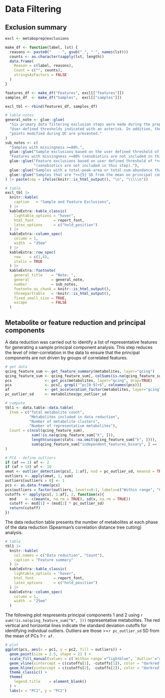 # Data Filtering

## Exclusion summary
```r
excl <- metaboprep@exclusions

make_df <- function(label, lst) {
  reasons <- paste0("   - ", gsub("_", " ", names(lst)))
  counts <- as.character(sapply(lst, length))
  data.frame(
    Reason = c(label, reasons),
    Count = c("", counts),
    stringsAsFactors = FALSE
  )
}

features_df <- make_df("Features", excl[["features"]])
samples_df  <- make_df("Samples",  excl[["samples"]])

excl_tbl <- rbind(features_df, samples_df)

# table notes
general_note <- glue::glue(
  "Six primary data filtering exclusion steps were made during the preparation of the data. ",
  "User-defined thresholds indicated with an asterisk. In addition, the number of outlier data", 
  "points modified during QC are presented."
)
sub_notes <- c(
  "Samples with missingness >=80%.",
  glue::glue("Sample exclusions based on the user defined threshold of *>={sprintf('%.0f%%', 0.8*100)}."),
  "Features with missingness >=80% (xenobiotics are not included in this step).",
  glue::glue("Feature exclusions based on user defined threshold of *>={sprintf('%.0f%%', 0.8*100)}",
             "(xenobiotics are not included in this step)."),
  glue::glue("Samples with a total-peak-area or total-sum-abundance that is *>={5} SD from the mean."),
  glue::glue("Samples that are *>={5} SD from the mean on principal component axis 1 and 2")
) |> paste(sep = ifelse(knitr::is_html_output(), "\n", "\\\\\n"))

# table
excl_tbl |>
  knitr::kable(
    caption   = "Sample and Feature Exclusions",
  ) |>
  kableExtra::kable_classic(
    lightable_options = "hover",
    html_font         = report_font,
    latex_options     = c("hold_position")
  ) |>
  kableExtra::column_spec(
    column = 1, 
    width  = "35em"
  ) |>
  kableExtra::row_spec(
    row    = c(1,4), 
    italic = TRUE
  ) |>
  kableExtra::footnote(
    general_title    = "Note: ",
    general          = general_note,
    number           = sub_notes,
    footnote_as_chunk = knitr::is_html_output(),
    threeparttable   = !knitr::is_html_output(),
    fixed_small_size = TRUE,
    escape           = FALSE
  )
```


\newpage


## Metabolite or feature reduction and principal components

A data reduction was carried out to identify a list of representative features for generating a sample principal component analysis. This step reduces the level of inter-correlation in the data to ensure that the principal components are not driven by groups of correlated features.

```r
# get data
qcing_feature_sum <- get_feature_summary(metabolites, layer="qcing")
qcing_feature_sum <- qcing_feature_sum[, colSums(is.na(qcing_feature_sum)) < nrow(qcing_feature_sum), drop = FALSE]
pcs               <- get_pcs(metabolites, layer="qcing", drop=TRUE)
pcs               <- pcs[, grepl("^pc[0-9]+$", colnames(pcs))]
af                <- get_acceleration_factor(metabolites, layer="qcing")
pc_outlier_sd     <- metabolites@pc_outlier_sd

# compute
tbl1 <- data.table::data.table(
  Item = c("Total metabolite count",
           "Metabolites included in data reduction",
           "Number of metabolite clusters",
           "Number of representative metabolites"),
  Count = c(ncol(qcing_feature_sum),
            sum(!is.na(qcing_feature_sum["k", ])),
            length(unique(stats::na.omit(qcing_feature_sum["k", ]))),
            sum(qcing_feature_sum["independent_features_binary", ] == 1, na.rm = TRUE))
) 

# PCA - define outliers
if (af == 1) af <- 2
if (af > 10) af <- 10
omat <- outlier_detection(pcs[, 1:af], nsd = pc_outlier_sd, meansd = TRUE, by="column")
outliers <- apply(omat, 1, sum)
outliers[outliers > 0] <- 1
pcs <- as.data.frame(pcs)
pcs$outliers = factor(outliers, levels=0:1, labels=c("Within range", "Outlier"))
cutoffs <- apply(pcs[, 1:af], 2, function(x){
  msd    <- c(mean(x, na.rm = TRUE), sd(x, na.rm = TRUE))
  cutoff <- msd[1] + (msd[2] * pc_outlier_sd)
  return(cutoff)
})
```

The data reduction table presents the number of metabolites at each phase of the data reduction (Spearman's correlation distance tree cutting) analysis.

```r
# table
tbl1 |>
  knitr::kable(
    col.names = c("Data reduction", "Count"),
    caption = "Feature summary"
  ) |>
  kableExtra::kable_classic(
    lightable_options = "hover",
    html_font         = report_font,
    latex_options     = c("hold_position")
  ) |>
  kableExtra::column_spec(
    column = 1, 
    width  = "25em"
  )
```


The following plot respresents principal components 1 and 2 using `r sum(!is.na(qcing_feature_sum["k", ]))` representative metabolites. The red vertical and horizontal lines indicate the standard deviation cutoffs for identifying individual outliers. Outliers are those >=`r pc_outlier_sd` SD from the mean of PCs 1-`r af`.
```r
# plot
ggplot(pcs, aes(x = pc1, y = pc2, fill = outliers)) +
  geom_point(size = 2.5, shape = 21 ) +
  scale_fill_manual(values = c(`Within range`="lightblue", `Outlier`="darkblue"), drop=FALSE) +
  geom_vline(xintercept = c(cutoffs[1], -cutoffs[1]), color = "darkred") +
  geom_hline(yintercept = c(cutoffs[2], -cutoffs[2]), color = "darkred") +
  theme_classic() +
  theme(
    legend.title    = element_blank()
  ) +
  labs(x = "PC1", y = "PC2")
```



